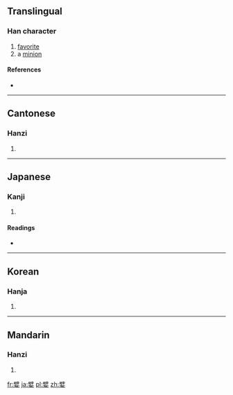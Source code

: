 ==Translingual==

===Han character===
{{Han char|rn=38|rad=女|as=13|sn=16|four=7040<sub>4</sub>|canj=尸十女 (SJV)}}

# [[favorite]]
# a [[minion]]

====References====
* {{Han ref|kx=0272.070|dkj=06770|dj=0540.070|hdz=21085.100|uh=5B16|ud=23318|bh=E958|bd=59736}}

----

==Cantonese==

===Hanzi===
{{yue-hanzi|jyut=|y=pei3}}

# {{defn|Cantonese|sort=女13}}

----

==Japanese==

===Kanji===
{{ja-kanji|grade=|rs=女13}}

# {{defn|Japanese|sort=女13}}

====Readings====
* {{ja-readings|on=[[へい]] (hei)|kun=[[きにいり]] (kiniiri)}}

----

==Korean==

===Hanja===
{{ko-hanja|hangeul=폐|rv=pye|mr=p'ye}}

# {{defn|Korean|sort=女13}}

----

==Mandarin==

===Hanzi===
{{cmn-hanzi|pin=[[bì]] ([[bi4]])|wg=pi<sup>4</sup>}}

# {{defn|Mandarin|sort=女13}}

[[fr:嬖]]
[[ja:嬖]]
[[pl:嬖]]
[[zh:嬖]]